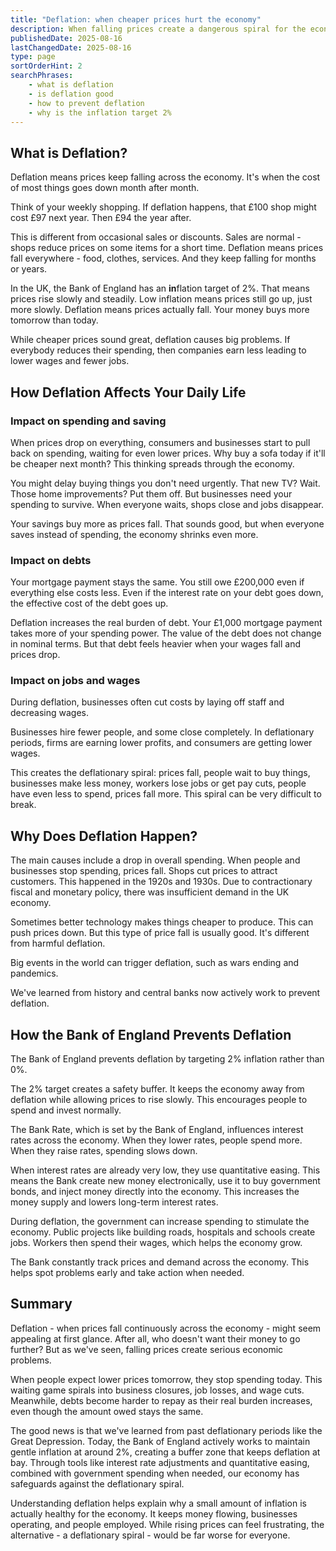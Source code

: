 ```yaml
---
title: "Deflation: when cheaper prices hurt the economy"
description: When falling prices create a dangerous spiral for the economy. Impact on businesses, workers and borrowers. Why 2% inflation is the target.
publishedDate: 2025-08-16
lastChangedDate: 2025-08-16
type: page
sortOrderHint: 2
searchPhrases:
    - what is deflation
    - is deflation good
    - how to prevent deflation
    - why is the inflation target 2%
---
```


## What is Deflation?

Deflation means prices keep falling across the economy. It's when the cost of most things goes down month after month.

Think of your weekly shopping. If deflation happens, that £100 shop might cost £97 next year. Then £94 the year after.

This is different from occasional sales or discounts. Sales are normal - shops reduce prices on some items for a short time. Deflation means prices fall everywhere - food, clothes, services. And they keep falling for months or years.

In the UK, the Bank of England has an **in**flation target of 2%. That means prices rise slowly and steadily. Low inflation means prices still go up, just more slowly. Deflation means prices actually fall. Your money buys more tomorrow than today.

While cheaper prices sound great, deflation causes big problems. If everybody reduces their spending, then companies earn less leading to lower wages and fewer jobs.

## How Deflation Affects Your Daily Life

### Impact on spending and saving

When prices drop on everything, consumers and businesses start to pull back on spending, waiting for even lower prices. Why buy a sofa today if it'll be cheaper next month? This thinking spreads through the economy.

You might delay buying things you don't need urgently. That new TV? Wait. Those home improvements? Put them off. But businesses need your spending to survive. When everyone waits, shops close and jobs disappear.

Your savings buy more as prices fall. That sounds good, but when everyone saves instead of spending, the economy shrinks even more.

### Impact on debts

Your mortgage payment stays the same. You still owe £200,000 even if everything else costs less. Even if the interest rate on your debt goes down, the effective cost of the debt goes up.

Deflation increases the real burden of debt. Your £1,000 mortgage payment takes more of your spending power. The value of the debt does not change in nominal terms. But that debt feels heavier when your wages fall and prices drop.

### Impact on jobs and wages

During deflation, businesses often cut costs by laying off staff and decreasing wages.

Businesses hire fewer people, and some close completely. In deflationary periods, firms are earning lower profits, and consumers are getting lower wages.

This creates the deflationary spiral: prices fall, people wait to buy things, businesses make less money, workers lose jobs or get pay cuts, people have even less to spend, prices fall more. This spiral can be very difficult to break.

## Why Does Deflation Happen?

The main causes include a drop in overall spending. When people and businesses stop spending, prices fall. Shops cut prices to attract customers. This happened in the 1920s and 1930s. Due to contractionary fiscal and monetary policy, there was insufficient demand in the UK economy.

Sometimes better technology makes things cheaper to produce. This can push prices down. But this type of price fall is usually good. It's different from harmful deflation.

Big events in the world can trigger deflation, such as wars ending and pandemics.

We've learned from history and central banks now actively work to prevent deflation.

## How the Bank of England Prevents Deflation

The Bank of England prevents deflation by targeting 2% inflation rather than 0%.

The 2% target creates a safety buffer. It keeps the economy away from deflation while allowing prices to rise slowly. This encourages people to spend and invest normally.

The Bank Rate, which is set by the Bank of England, influences interest rates across the economy. When they lower rates, people spend more. When they raise rates, spending slows down.

When interest rates are already very low, they use quantitative easing. This means the Bank create new money electronically, use it to buy government bonds, and inject money directly into the economy. This increases the money supply and lowers long-term interest rates.

During deflation, the government can increase spending to stimulate the economy. Public projects like building roads, hospitals and schools create jobs. Workers then spend their wages, which helps the economy grow.

The Bank constantly track prices and demand across the economy. This helps spot problems early and take action when needed.

## Summary

Deflation - when prices fall continuously across the economy - might seem appealing at first glance. After all, who doesn't want their money to go further? But as we've seen, falling prices create serious economic problems.

When people expect lower prices tomorrow, they stop spending today. This waiting game spirals into business closures, job losses, and wage cuts. Meanwhile, debts become harder to repay as their real burden increases, even though the amount owed stays the same.

The good news is that we've learned from past deflationary periods like the Great Depression. Today, the Bank of England actively works to maintain gentle inflation at around 2%, creating a buffer zone that keeps deflation at bay. Through tools like interest rate adjustments and quantitative easing, combined with government spending when needed, our economy has safeguards against the deflationary spiral.

Understanding deflation helps explain why a small amount of inflation is actually healthy for the economy. It keeps money flowing, businesses operating, and people employed. While rising prices can feel frustrating, the alternative - a deflationary spiral - would be far worse for everyone.
